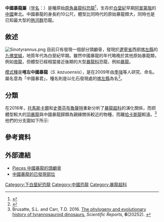 {{Autotaxobox
| fossil_range = [[白堊紀|白堊紀]]前期, {{fossilrange|120}}
| image = Sinotyrannus KZV 001.png 
| image_caption = 中國暴龍的已發現化石部位
| taxon = Sinotyrannus
| authority = [[季強|Ji]] ''et al.'', 2009
| type_species = '''喀左中國暴龍<br>''Sinotyrannus kazuoensis''''' 
| type_species_authority = Ji ''et al.'', 2009 
}}
'''中國暴龍屬'''（[[学名|学名]]：{{lang|la|''Sinotyrannus''}}）是種原始[[原角鼻龍科|原角鼻龍科]][[恐龍|恐龍]]<ref>{{cite journal | last1 = Brusatte | first1 = S. L. | last2 = Norell | first2 = M. A. | last3 = Carr | first3 = T. D. | last4 = Erickson | first4 = G. M. | last5 = Hutchinson | first5 = J. R. | last6 = Balanoff | first6 = A. M. | last7 = Bever | first7 = G. S. | last8 = Choiniere | first8 = J. N. | last9 = Makovicky | first9 = P. J. ''et al.'' | year = 2010 | title = Tyrannosaur paleobiology: new research on ancient exemplar organisms | url = | journal = Science | volume = 329 | issue = 5998| pages = 1481–1485 | doi = 10.1126/science.1193304 | pmid = 20847260 }}</ref>，生存於[[白堊紀|白堊紀]]早期[[阿普第階|阿普第階]]的[[中國|中國]]東北。中國暴龍的身長約10公尺，體型比同時代的原始暴龍類大，同時也是已知最大型的[[熱河群|熱河群]]恐龍。

==敘述==
[[File:Sinotyrannus.png|thumb]]
目前只有發現一個部分頭顱骨，發現於[[遼寧省|遼寧省]]西部[[喀左縣|喀左縣]]的[[九佛堂組|九佛堂組]]，地質年代為白堊紀早期。雖然中國暴龍的年代略晚於其他原始暴龍類，例如[[帝龍|帝龍]]，但體型已經相當接近後期的大型[[暴龍科|暴龍科]]恐龍，例如[[暴龍|暴龍]]。

[[模式種|模式種]]是'''喀左中國暴龍'''（''S. kazuoensis''），是在2009年由[[季強|季強]]等人研究、命名。屬名意為「中國暴君」，種名則是以化石發現處的[[喀左縣|喀左縣]]為名<ref>{{en}}{{Cite journal | author = 季强；姬书安；张立军 | year = 2009 | title = 中国早白垩世热河生物群中大型霸王龙类化石的发现 First large tyrannosauroid theropod from the Early Cretaceous Jehol Biota in northeastern China | url = http://xa.yimg.com/kq/groups/1225428/375768469/name/20091001.pdf | journal = [[地质通报|地质通报]] | volume = 28 | issue = 10 | pages = 1369–1374 | access-date = 2012-12-18 | archive-url = https://web.archive.org/web/20181001133033/http://xa.yimg.com/kq/groups/1225428/375768469/name/20091001.pdf | archive-date = 2018-10-01 | dead-url = yes }}</ref>。
==分類==
在2016年，[[托馬斯卡爾|托馬斯卡爾]]和[[史蒂芬布魯薩特|史蒂芬布魯薩特]]重新分析了[[暴龍超科|暴龍超科]]的演化關係，而把體型較大的[[羽暴龍|羽暴龍]]與中國暴龍歸類為親緣關係較近的物種，而離[[哈卡斯龍|哈卡斯龍]]較遠。<ref name=brusatte&carr2016>Brusatte, S.L. and Carr, T.D. 2016. [http://www.nature.com/articles/srep20252 The phylogeny and evolutionary history of tyrannosauroid dinosaurs.] {{Wayback|url=http://www.nature.com/articles/srep20252 |date=20190417082643 }} ''Scientific Reports'', '''6'''(20252). {{doi|10.1038/srep20252}}</ref> 他們的分支圖如下所示:
{{clade| style=font-size:100%; line-height:100%
|label1=[[原角鼻龍科|原角鼻龍科]]
|1={{clade
   |1=''[[五彩冠龍|五彩冠龍]]''
   |2={{clade
      |1=''[[原角鼻龍屬|原角鼻龍屬]]''
      |2={{clade
         |1=''[[哈卡斯龍屬|哈卡斯龍屬]]''
         |2={{clade
            |1=''[[羽暴龍屬|羽暴龍屬]]''
            |2='''''[[中國暴龍屬|中國暴龍屬]]''''' }} }} }} }} }}

==參考資料==
<div class="references-small">
<references></references>
</div>

==外部連結==
*[http://1.bp.blogspot.com/_6fVePgcYTJc/Stq3G_RBKUI/AAAAAAAACRE/gHn6iHKQG-E/s400/sinotyrannus.JPG Pieces 中國暴龍的頭顱骨]{{Wayback|url=http://1.bp.blogspot.com/_6fVePgcYTJc/Stq3G_RBKUI/AAAAAAAACRE/gHn6iHKQG-E/s400/sinotyrannus.JPG |date=20140317153023 }}
*[http://1.bp.blogspot.com/_jF5uR-FHlTA/SuMKJai-A6I/AAAAAAAAABw/xrppPMGC2jw/s400/sinotyrannus.jpg 中國暴龍的已發現部位]{{Wayback|url=http://1.bp.blogspot.com/_jF5uR-FHlTA/SuMKJai-A6I/AAAAAAAAABw/xrppPMGC2jw/s400/sinotyrannus.jpg |date=20150925032719 }}
{{獸腳亞目|C.}}
{{Taxonbar}}

[[Category:下白堊紀恐龍|Category:下白堊紀恐龍]]
[[Category:中國恐龍|Category:中國恐龍]]
[[Category:暴龍超科|Category:暴龍超科]]